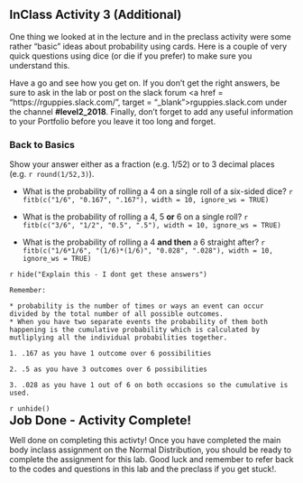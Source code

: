 ## InClass Activity 3 (Additional)

One thing we looked at in the lecture and in the preclass activity were some rather "basic" ideas about probability using cards. Here is a couple of very quick questions using dice (or die if you prefer) to make sure you understand this. 

Have a go and see how you get on. If you don't get the right answers, be sure to ask in the lab or post on the slack forum <a href = "https://rguppies.slack.com/", target = "_blank">rguppies.slack.com</a> under the channel **#level2_2018**. Finally, don't forget to add any useful information to your Portfolio before you leave it too long and forget.

### Back to Basics

Show your answer either as a fraction (e.g. 1/52) or to 3 decimal places (e.g. `r round(1/52,3)`).  

* What is the probability of rolling a 4 on a single roll of a six-sided dice? `r fitb(c("1/6", "0.167", ".167"), width = 10, ignore_ws = TRUE)`

* What is the probability of rolling a 4, 5 **or** 6 on a single roll? `r fitb(c("3/6", "1/2", "0.5", ".5"), width = 10, ignore_ws = TRUE)`

* What is the probability of rolling a 4 **and then** a 6 straight after? `r fitb(c("1/6*1/6", "(1/6)*(1/6)", "0.028", ".028"), width = 10, ignore_ws = TRUE)`

`r hide("Explain this - I dont get these answers")`
```block
Remember: 

* probability is the number of times or ways an event can occur divided by the total number of all possible outcomes. 
* When you have two separate events the probability of them both happening is the cumulative probability which is calculated by mutliplying all the individual probabilities together.

1. .167 as you have 1 outcome over 6 possibilities

2. .5 as you have 3 outcomes over 6 possibilities

3. .028 as you have 1 out of 6 on both occasions so the cumulative is used.
```
`r unhide()`
<br>
<span style="font-size: 22px; font-weight: bold; color: var(--blue);">Job Done - Activity Complete!</span>

Well done on completing this activty! Once you have completed the main body inclass assignment on the Normal Distribution, you should be ready to complete the assignment for this lab. Good luck and remember to refer back to the codes and questions in this lab and the preclass if you get stuck!.